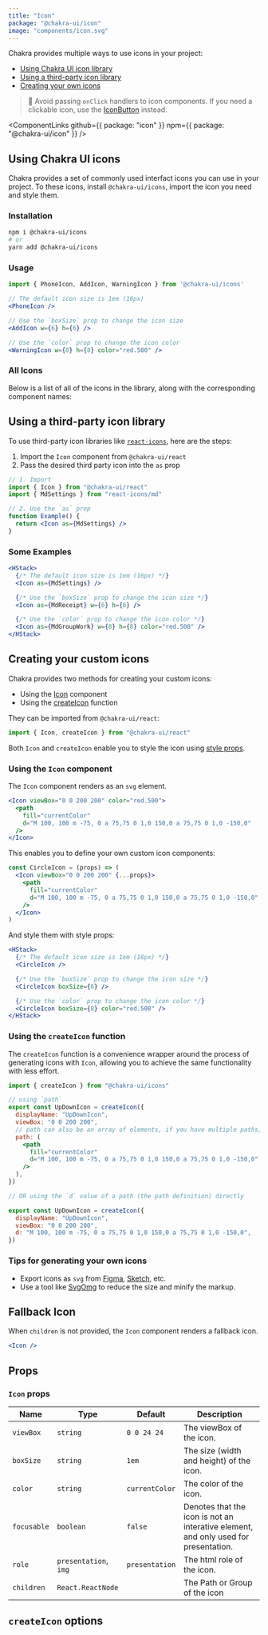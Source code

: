 ```yaml
---
title: "Icon"
package: "@chakra-ui/icon"
image: "components/icon.svg"
---
```


Chakra provides multiple ways to use icons in your project:

- [Using Chakra UI icon library](#using-chakra-ui-icons)
- [Using a third-party icon library](#using-a-third-party-icon-library)
- [Creating your own icons](#creating-your-custom-icons)

> 🚨 Avoid passing `onClick` handlers to icon components. If you need a
> clickable icon, use the [IconButton](/docs/form/icon-button) instead.

<ComponentLinks
  github={{ package: "icon" }}
  npm={{ package: "@chakra-ui/icon" }}
/>

<carbon-ad></carbon-ad>

## Using Chakra UI icons

Chakra provides a set of commonly used interfact icons you can use in your
project. To these icons, install `@chakra-ui/icons`, import the icon you need
and style them.

### Installation

```bash
npm i @chakra-ui/icons
# or
yarn add @chakra-ui/icons
```

### Usage

```jsx live=false
import { PhoneIcon, AddIcon, WarningIcon } from '@chakra-ui/icons'

// The default icon size is 1em (16px)
<PhoneIcon />

// Use the `boxSize` prop to change the icon size
<AddIcon w={6} h={6} />

// Use the `color` prop to change the icon color
<WarningIcon w={8} h={8} color="red.500" />
```

### All Icons

Below is a list of all of the icons in the library, along with the corresponding
component names:

<Box mt={5}>
  <IconsList />
</Box>

## Using a third-party icon library

To use third-party icon libraries like
[`react-icons`](https://react-icons.github.io/react-icons/), here are the steps:

1. Import the `Icon` component from `@chakra-ui/react`
2. Pass the desired third party icon into the `as` prop

```jsx live=false
// 1. Import
import { Icon } from "@chakra-ui/react"
import { MdSettings } from "react-icons/md"

// 2. Use the `as` prop
function Example() {
  return <Icon as={MdSettings} />
}
```

### Some Examples

```jsx
<HStack>
  {/* The default icon size is 1em (16px) */}
  <Icon as={MdSettings} />

  {/* Use the `boxSize` prop to change the icon size */}
  <Icon as={MdReceipt} w={6} h={6} />

  {/* Use the `color` prop to change the icon color */}
  <Icon as={MdGroupWork} w={8} h={8} color="red.500" />
</HStack>
```

## Creating your custom icons

Chakra provides two methods for creating your custom icons:

- Using the [Icon](#using-the-icon-component) component
- Using the [createIcon](#using-the-createicon-function) function

They can be imported from `@chakra-ui/react`:

```jsx live=false
import { Icon, createIcon } from "@chakra-ui/react"
```

Both `Icon` and `createIcon` enable you to style the icon using
[style props](/docs/features/style-props).

### Using the `Icon` component

The `Icon` component renders as an `svg` element.

```jsx
<Icon viewBox="0 0 200 200" color="red.500">
  <path
    fill="currentColor"
    d="M 100, 100 m -75, 0 a 75,75 0 1,0 150,0 a 75,75 0 1,0 -150,0"
  />
</Icon>
```

This enables you to define your own custom icon components:

```jsx live=false
const CircleIcon = (props) => (
  <Icon viewBox="0 0 200 200" {...props}>
    <path
      fill="currentColor"
      d="M 100, 100 m -75, 0 a 75,75 0 1,0 150,0 a 75,75 0 1,0 -150,0"
    />
  </Icon>
)
```

And style them with style props:

```jsx
<HStack>
  {/* The default icon size is 1em (16px) */}
  <CircleIcon />

  {/* Use the `boxSize` prop to change the icon size */}
  <CircleIcon boxSize={6} />

  {/* Use the `color` prop to change the icon color */}
  <CircleIcon boxSize={8} color="red.500" />
</HStack>
```

### Using the `createIcon` function

The `createIcon` function is a convenience wrapper around the process of
generating icons with `Icon`, allowing you to achieve the same functionality
with less effort.

```jsx live=false
import { createIcon } from "@chakra-ui/icons"

// using `path`
export const UpDownIcon = createIcon({
  displayName: "UpDownIcon",
  viewBox: "0 0 200 200",
  // path can also be an array of elements, if you have multiple paths, lines, shapes, etc.
  path: (
    <path
      fill="currentColor"
      d="M 100, 100 m -75, 0 a 75,75 0 1,0 150,0 a 75,75 0 1,0 -150,0"
    />
  ),
})

// OR using the `d` value of a path (the path definition) directly

export const UpDownIcon = createIcon({
  displayName: "UpDownIcon",
  viewBox: "0 0 200 200",
  d: "M 100, 100 m -75, 0 a 75,75 0 1,0 150,0 a 75,75 0 1,0 -150,0",
})
```

### Tips for generating your own icons

- Export icons as `svg` from [Figma](https://www.figma.com/),
  [Sketch](https://www.sketch.com/), etc.
- Use a tool like [SvgOmg](https://jakearchibald.github.io/svgomg/) to reduce
  the size and minify the markup.

## Fallback Icon

When `children` is not provided, the `Icon` component renders a fallback icon.

```jsx
<Icon />
```

## Props

### `Icon` props

| Name        | Type                  | Default        | Description                                                                         |
| ----------- | --------------------- | -------------- | ----------------------------------------------------------------------------------- |
| `viewBox`   | `string`              | `0 0 24 24`    | The viewBox of the icon.                                                            |
| `boxSize`   | `string`              | `1em`          | The size (width and height) of the icon.                                            |
| `color`     | `string`              | `currentColor` | The color of the icon.                                                              |
| `focusable` | `boolean`             | `false`        | Denotes that the icon is not an interative element, and only used for presentation. |
| `role`      | `presentation`, `img` | `presentation` | The html role of the icon.                                                          |
| `children`  | `React.ReactNode`     |                | The Path or Group of the icon                                                       |

## `createIcon` options

<PropsTable of="createIcon" />
